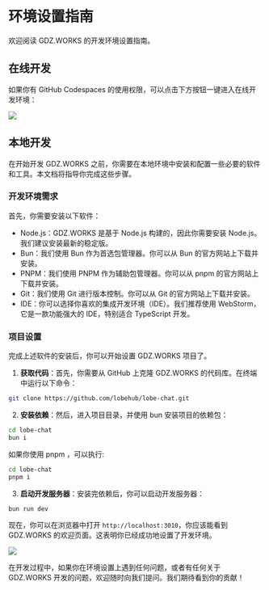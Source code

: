 # 环境设置指南

欢迎阅读 GDZ.WORKS 的开发环境设置指南。

## 在线开发

如果你有 GitHub Codespaces 的使用权限，可以点击下方按钮一键进入在线开发环境：

[![][codespaces-shield]][codespaces-link]

## 本地开发

在开始开发 GDZ.WORKS 之前，你需要在本地环境中安装和配置一些必要的软件和工具。本文档将指导你完成这些步骤。

### 开发环境需求

首先，你需要安装以下软件：

- Node.js：GDZ.WORKS 是基于 Node.js 构建的，因此你需要安装 Node.js。我们建议安装最新的稳定版。
- Bun：我们使用 Bun 作为首选包管理器。你可以从 Bun 的官方网站上下载并安装。
- PNPM：我们使用 PNPM 作为辅助包管理器。你可以从 pnpm 的官方网站上下载并安装。
- Git：我们使用 Git 进行版本控制。你可以从 Git 的官方网站上下载并安装。
- IDE：你可以选择你喜欢的集成开发环境（IDE）。我们推荐使用 WebStorm，它是一款功能强大的 IDE，特别适合 TypeScript 开发。

### 项目设置

完成上述软件的安装后，你可以开始设置 GDZ.WORKS 项目了。

1. **获取代码**：首先，你需要从 GitHub 上克隆 GDZ.WORKS 的代码库。在终端中运行以下命令：

```bash
git clone https://github.com/lobehub/lobe-chat.git
```

2. **安装依赖**：然后，进入项目目录，并使用 bun 安装项目的依赖包：

```bash
cd lobe-chat
bun i
```

如果你使用 pnpm ，可以执行:

```bash
cd lobe-chat
pnpm i
```

3. **启动开发服务器**：安装完依赖后，你可以启动开发服务器：

```bash
bun run dev
```

现在，你可以在浏览器中打开 `http://localhost:3010`，你应该能看到 GDZ.WORKS 的欢迎页面。这表明你已经成功地设置了开发环境。

![](https://github-production-user-asset-6210df.s3.amazonaws.com/28616219/274655364-414bc31e-8511-47a3-af17-209b530effc7.png)

在开发过程中，如果你在环境设置上遇到任何问题，或者有任何关于 GDZ.WORKS 开发的问题，欢迎随时向我们提问。我们期待看到你的贡献！

[codespaces-link]: https://codespaces.new/lobehub/lobe-chat
[codespaces-shield]: https://github.com/codespaces/badge.svg
